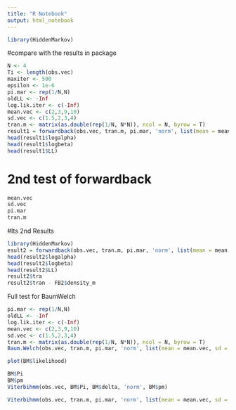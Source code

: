 ```yaml
---
title: "R Notebook"
output: html_notebook
---
```

```r
library(HiddenMarkov)
```

#compare with the results in package
```r
N <- 4
Ti <- length(obs.vec)
maxiter <- 500
epsilon <- 1e-6
pi.mar <- rep(1/N,N)
oldLL <- -Inf
log.lik.iter <- c(-Inf)
mean.vec <- c(2,3,9,10)
sd.vec <- c(1.5,2,3,4)
tran.m <- matrix(as.double(rep(1/N, N*N)), ncol = N, byrow = T)
result1 = forwardback(obs.vec, tran.m, pi.mar, 'norm', list(mean = mean.vec, sd = sd.vec))
head(result1$logalpha)
head(result1$logbeta)
head(result1$LL)
```
# 2nd test of forwardback
```r
mean.vec
sd.vec
pi.mar
tran.m
```

#Its 2nd Results
```r
library(HiddenMarkov)
esult2 = forwardback(obs.vec, tran.m, pi.mar, 'norm', list(mean = mean.vec, sd = sd.vec), fortran = F)
head(result2$logalpha)
head(result2$logbeta)
head(result2$LL)
result2$tra
result2$tran - FB2$density_m
```

Full test for BaumWelch
```r
pi.mar <- rep(1/N,N)
oldLL <- -Inf
log.lik.iter <- c(-Inf)
mean.vec <- c(2,3,9,10)
sd.vec <- c(1.5,2,3,4)
tran.m <- matrix(as.double(rep(1/N, N*N)), ncol = N, byrow = T)
Baum.Welch(obs.vec, tran.m, pi.mar, 'norm', list(mean = mean.vec, sd = sd.vec))
```

```r
plot(BM$likelihood)

```

```r
BM$Pi
BM$pm
Viterbihmm(obs.vec, BM$Pi, BM$delta, 'norm', BM$pm)
```

```r
Viterbihmm(obs.vec, tran.m, pi.mar, 'norm', list(mean = mean.vec, sd = sd.vec))
```